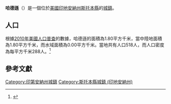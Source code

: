 {{noteTA
|G1=USState
|G2=地名
|G3=Unit
}}
{{Infobox settlement
|name            = 哈德遜
|native_name = Hudson
|settlement_type          = [[鎮|城鎮]]
|image_skyline            = Steuben County Indiana Incorporated and Unincorporated areas Hudson Highlighted 1835086.svg
|imagesize                = 250px
|image_map                = 
|mapsize                  = 
|subdivision_type         = [[世界政區索引|國家]]
|subdivision_type1        = [[美国州份|州份]]
|subdivision_type2        = [[印地安納州行政區劃|縣]]
|subdivision_name         = [[美国|美国]]
|subdivision_name1        = [[印地安納州|印地安納州]]
|subdivision_name2        = [[斯托本縣_(印地安納州)|斯托本縣]]
|elevation_ft             = 991
|elevation_m              = 302
|timezone                 = [[北美东部时区|CST]]
|area_total_km2           = 1.80
|area_land_km2            = 1.80
|area_water_km2           = 0.00
|area_total_sq_mi         = 
|area_land_sq_mi          = 
|area_water_sq_mi         = 
|population_as_of         = [[2010年美國人口普查|2010]]
|population_footnotes     = 
|population_total         = 518
|population_density_km2   = auto
|population_density_sq_mi = auto
|utc_offset               = -5
|coordinates              = {{coord|41|31|57|N|85|04|54|W|display=inline,title}}
| coor_pinpoint           = 
| coordinates_footnotes   = 
|timezone_DST             = EDT
|utc_offset_DST           = -4
|postal_code_type         = [[美國郵區編號|郵區編號]]
|postal_code              = 46747
|area_code                = {{link-en|电话区号260|Area code 260|260}}
|blank_name = [[地名信息系统|GNIS ID]]
|blank_info = 436570<ref name="GNIS">{{cite gnis|436570|Hudson}}</ref>
}}
'''哈德遜'''（{{lang-en|Hudson}}）是一個位於[[美國|美國]][[印地安納州|印地安納州]][[斯托本縣_(印地安納州)|斯托本縣]]的[[鎮|城鎮]]。

== 人口 ==
根據[[2010年美國人口普查|2010年美國人口普查]]的數據，哈德遜的面積為1.80平方千米，當中陸地面積為1.80平方千米，而水域面積為0.00平方千米。當地共有人口518人，而人口密度為每平方千米288人。<ref name="GR8">{{cite web|url=http://factfinder2.census.gov|publisher=[[美国人口调查局|美国人口调查局]]|accessdate=2011-05-14|title=American FactFinder|archive-date=2013-09-11|archive-url=https://web.archive.org/web/20130911234518/http://factfinder2.census.gov/|dead-url=no}}</ref>

== 參考文獻 ==
{{reflist}}
{{斯托本縣 (印地安納州)}}
{{Indiana-geo-stub}}
{{DEFAULTSORT:Hudson, Indiana}}
[[Category:印第安納州城鎮|Category:印第安納州城鎮]]
[[Category:斯托本縣城鎮_(印地安納州)|Category:斯托本縣城鎮 (印地安納州)]]
